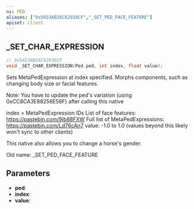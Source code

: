 ```yaml
---
ns: PED
aliases: ["0x5653AB26C82938CF","_SET_PED_FACE_FEATURE"]
apiset: client
---
```

## _SET_CHAR_EXPRESSION

```c
// 0x5653AB26C82938CF
void _SET_CHAR_EXPRESSION(Ped ped, int index, float value);
```

Sets MetaPedExpression at index specified. Morphs components, such as changing body size or facial features.

Note: You have to update the ped's variation (using 0xCC8CA3E88256E58F) after calling this native

index = MetaPedExpression IDs
List of face features: https://pastebin.com/9jb88FXW
Full list of MetaPedExpressions: https://pastebin.com/Ld76cAn7
value: -1.0 to 1.0 (values beyond this likely won't sync to other clients)

This native also allows you to change a horse's gender.

Old name: _SET_PED_FACE_FEATURE

## Parameters
* **ped**:
* **index**:
* **value**: